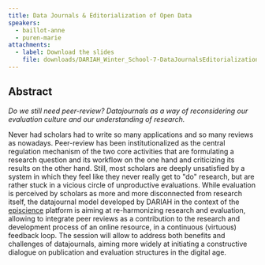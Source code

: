 ```yaml
---
title: Data Journals & Editorialization of Open Data
speakers:
  - baillot-anne
  - puren-marie
attachments:
  - label: Download the slides
    file: downloads/DARIAH_Winter_School-7-DataJournalsEditorializationofOpenData.pdf
---
```

## Abstract

*Do we still need peer-review? Datajournals as a way of reconsidering our evaluation culture and our understanding of research.*

Never had scholars had to write so many applications and so many reviews as nowadays. Peer-review has been institutionalized as the central regulation mechanism of the two core activities that are formulating a research question and its workflow on the one hand and criticizing its results on the other hand. Still, most scholars are deeply unsatisfied by a system in which they feel like they never really get to "do" research, but are rather stuck in a vicious circle of unproductive evaluations. While evaluation is perceived by scholars as more and more disconnected from research itself, the datajournal model developed by DARIAH in the context of the [episcience](https://www.episciences.org/) platform is aiming at re-harmonizing research and evaluation, allowing to integrate peer reviews as a contribution to the research and development process of an online resource, in a continuous (virtuous) feedback loop. The session will allow to address both benefits and challenges of datajournals, aiming more widely at initiating a constructive dialogue on publication and evaluation structures in the digital age.

<DownloadLink href="downloads/7.1-Baillot.pdf" />

<Speakers>
  <Speaker speaker="baillot-anne" />

  <Speaker speaker="puren-marie" />
</Speakers>

